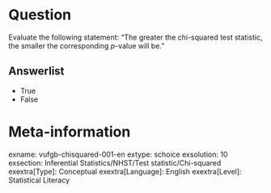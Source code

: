 Question
========
Evaluate the following statement: "The greater the chi-squared test statistic, the smaller the corresponding *p*-value will be."

Answerlist
----------
* True
* False

Meta-information
================
exname: vufgb-chisquared-001-en
extype: schoice
exsolution: 10
exsection: Inferential Statistics/NHST/Test statistic/Chi-squared
exextra[Type]: Conceptual
exextra[Language]: English
exextra[Level]: Statistical Literacy
